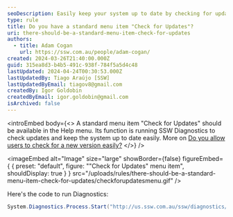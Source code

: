 ```yaml
---
seoDescription: Easily keep your system up to date by checking for updates within the Help menu.
type: rule
title: Do you have a standard menu item "Check for Updates"?
uri: there-should-be-a-standard-menu-item-check-for-updates
authors:
  - title: Adam Cogan
    url: https://ssw.com.au/people/adam-cogan/
created: 2024-03-26T21:40:00.000Z
guid: 315ea8d3-b4b5-491c-938f-784f5a5d4c48
lastUpdated: 2024-04-24T00:30:53.000Z
lastUpdatedBy: Tiago Araújo [SSW]
lastUpdatedByEmail: tiagov8@gmail.com
createdBy: Igor Goldobin
createdByEmail: igor.goldobin@gmail.com
isArchived: false
---
```


<introEmbed
  body={<>
A standard menu item "Check for Updates" should be available in the Help menu. Its function is running SSW Diagnostics to check updates and keep the system up to date easily. More on [Do you allow users to check for a new version easily?](/do-you-allow-users-to-check-for-a-new-version-easily)
  </>}
/>

<imageEmbed
  alt="Image"
  size="large"
  showBorder={false}
  figureEmbed={ {
    preset: "default",
    figure: "\"Check for Updates\" menu item",
    shouldDisplay: true
  } }
  src="/uploads/rules/there-should-be-a-standard-menu-item-check-for-updates/checkforupdatesmenu.gif"
/>


Here's the code to run Diagnostics:

```cs
System.Diagnostics.Process.Start("http://us.ssw.com.au/ssw/diagnostics/download/SSWDiagnostics.application#SSWDiagnostics.application");
```
